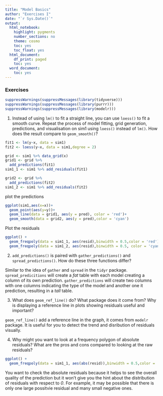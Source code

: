 ```yaml
---
title: "Model Basics"
author: "Exercises I"
date: "`r Sys.Date()`"
output:
  html_notebook:
    highlight: pygments
    number_sections: no
    theme: cosmo
    toc: yes
    toc_float: yes
  html_document:
    df_print: paged
    toc: yes
  word_document:
    toc: yes
---
```


### Exercises 

```r
suppressWarnings(suppressMessages(library(tidyverse)))
suppressWarnings(suppressMessages(library(purrr)))
suppressWarnings(suppressMessages(library(modelr)))
```
1. Instead of using `lm()` to fit a straight line, you can use `loess()` to fit a smooth curve. Repeat the process of model fitting, grid generation, predictions, and visualisation on sim1 using `loess()` instead of `lm()`. How does the result compare to `geom_smooth()`?

```r
fit1 <- lm(y~x, data = sim1)
fit2 <- loess(y~x, data = sim1,degree = 2)

grid <- sim1 %>% data_grid(x)
grid1 <- grid %>%
  add_predictions(fit1)
sim1_1 <- sim1 %>% add_residuals(fit1)

grid2 <- grid %>% 
  add_predictions(fit2)
sim1_2 <- sim1 %>% add_residuals(fit2)
```
plot the predictions
```r
ggplot(sim1,aes(x=x))+
  geom_point(aes(y=y))+
  geom_line(data = grid1, aes(y = pred), color = 'red')+
  geom_smooth(data = grid2, aes(y = pred),color = 'cyan')
```
Plot the residuals
```r
ggplot() + 
  geom_freqpoly(data = sim1_1, aes(resid),binwidth = 0.5,color = 'red') +
  geom_freqpoly(data = sim1_2, aes(resid),binwidth = 0.5, color = 'cyan')
```
2. `add_predictions()` is paired with `gather_predictions()` and `spread_predictions()`. How do these three functions differ?

Similar to the idea of `gather` and `spread` in the `tidyr` package. `spread_predicitions` will create a *fat* table with each model creating a column of its own prediction. `gather_predictions` will create two columns with one columns indicating the type of the model and another one it prediction, resulting in a *tall* table.

3. What does `geom_ref_line()` do? What package does it come from? Why is displaying a reference line in plots showing residuals useful and important?

`geom_ref_line()` add a reference line in the graph, it comes from `modelr` package. It is useful for you to detect the trend and disribution of residuals visually.

4. Why might you want to look at a frequency polygon of absolute residuals? What are the pros and cons compared to looking at the raw residuals?

```r
ggplot() + 
  geom_freqpoly(data = sim1_1, aes(abs(resid)),binwidth = 0.5,color = 'red')
```

You want to check the absolute residuals because it helps to see the overall quality of the prediction but it won't give you the hint about the distribution of residuals with respect to *0*. For example, it may be possible that there is only one large possitvie residual and many small negative ones.
